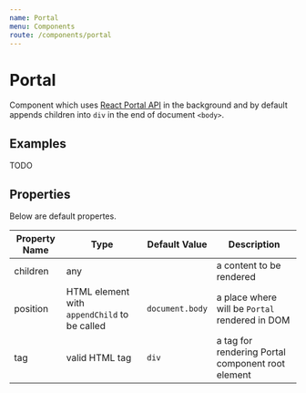 ```yaml
---
name: Portal
menu: Components
route: /components/portal
---
```


# Portal

Component which uses [React Portal API](https://reactjs.org/docs/portals.html)
in the background and by default appends children into `div` in the end
of document `<body>`.

## Examples

TODO

## Properties

Below are default propertes.

| Property Name | Type                                         | Default Value   | Description                                       |
| ------------- | -------------------------------------------- | --------------- | ------------------------------------------------- |
| children      | any                                          |                 | a content to be rendered                          |
| position      | HTML element with `appendChild` to be called | `document.body` | a place where will be `Portal` rendered in DOM    |
| tag           | valid HTML tag                               | `div`           | a tag for rendering Portal component root element |

